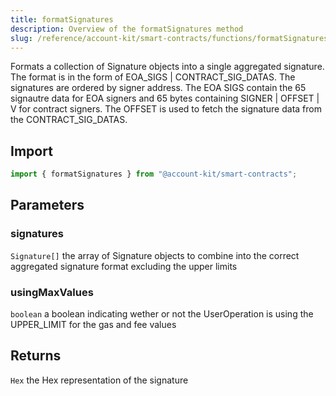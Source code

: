 ```yaml
---
title: formatSignatures
description: Overview of the formatSignatures method
slug: /reference/account-kit/smart-contracts/functions/formatSignatures
---
```



Formats a collection of Signature objects into a single aggregated signature.
The format is in the form of EOA_SIGS | CONTRACT_SIG_DATAS. The signatures are ordered
by signer address. The EOA SIGS contain the 65 signautre data for EOA signers and 65 bytes containing SIGNER | OFFSET | V for contract signers.
The OFFSET is used to fetch the signature data from the CONTRACT_SIG_DATAS.

## Import

```ts
import { formatSignatures } from "@account-kit/smart-contracts";
```

## Parameters

### signatures

`Signature[]`
the array of Signature objects to combine into the correct aggregated signature format excluding the upper limits

### usingMaxValues

`boolean`
a boolean indicating wether or not the UserOperation is using the UPPER_LIMIT for the gas and fee values

## Returns

`Hex`
the Hex representation of the signature
